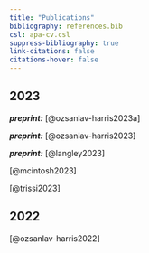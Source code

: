 ```yaml
---
title: "Publications"
bibliography: references.bib
csl: apa-cv.csl
suppress-bibliography: true
link-citations: false
citations-hover: false
---
```


## 2023

***preprint:*** [@ozsanlav-harris2023a]

***preprint:*** [@ozsanlav-harris2023]

***preprint:*** [@langley2023]

[@mcintosh2023]

[@trissi2023]

## 2022

[@ozsanlav-harris2022]
